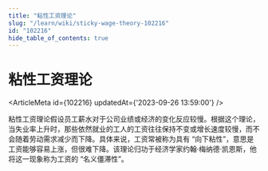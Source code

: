 ```yaml
---
title: "粘性工资理论"
slug: "/learn/wiki/sticky-wage-theory-102216"
id: "102216"
hide_table_of_contents: true
---
```



# 粘性工资理论

<ArticleMeta id={102216} updatedAt={'2023-09-26 13:59:00'} />
<div className='border-solid border-b border-t-0 my-4 border-[var(--ifm-color-gray-300)]' />

粘性工资理论假设员工薪水对于公司业绩或经济的变化反应较慢。根据这个理论，当失业率上升时，那些依然就业的工人的工资往往保持不变或增长速度较慢，而不会随着劳动需求减少而下降。具体来说，工资常被称为具有 “向下粘性”，意思是工资能够容易上涨，但很难下降。该理论归功于经济学家约翰·梅纳德·凯恩斯，他将这一现象称为工资的 “名义僵滞性”。
